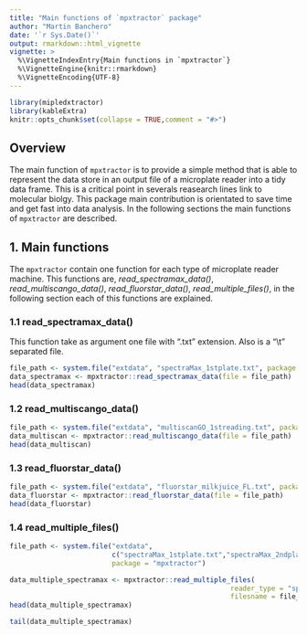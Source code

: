 ```yaml
---
title: "Main functions of `mpxtractor` package"
author: "Martin Banchero"
date: '`r Sys.Date()`'
output: rmarkdown::html_vignette
vignette: >
  %\VignetteIndexEntry{Main functions in `mpxtractor`}
  %\VignetteEngine{knitr::rmarkdown}
  %\VignetteEncoding{UTF-8}
---
```


```r
library(mipledxtractor)
library(kableExtra)
knitr::opts_chunk$set(collapse = TRUE,comment = "#>")
```

## Overview
The main function of `mpxtractor` is to provide a simple method that is able to represent
the data store in an output file of a microplate reader into a tidy data frame. This is a critical point in severals reasearch lines link to molecular biolgy. This package main contribution is orientated to save time and get fast into data analysis.
In the following sections the main functions of `mpxtractor` are described.

## 1. Main functions
The `mpxtractor` contain one function for each type of microplate reader machine. This functions are, *read_spectramax_data()*, *read_multiscango_data()*, *read_fluorstar_data()*, *read_multiple_files()*, in the following section each of this functions are explained.

### 1.1 read_spectramax_data()
This function take as argument one file with ".txt" extension. Also is a "\\t" separated
file. 

```r
file_path <- system.file("extdata", "spectraMax_1stplate.txt", package = "mpxtractor")
data_spectramax <- mpxtractor::read_spectramax_data(file = file_path)
head(data_spectramax)
```

### 1.2 read_multiscango_data()

```r
file_path <- system.file("extdata", "multiscanGO_1streading.txt", package = "mpxtractor")
data_multiscan <- mpxtractor::read_multiscango_data(file = file_path)
head(data_multiscan)
```



### 1.3 read_fluorstar_data()

```r
file_path <- system.file("extdata", "fluorstar_milkjuice_FL.txt", package = "mpxtractor")
data_fluorstar <- mpxtractor::read_fluorstar_data(file = file_path)
head(data_fluorstar)

```


### 1.4 read_multiple_files()

```r
file_path <- system.file("extdata", 
                         c("spectraMax_1stplate.txt","spectraMax_2ndplate.txt"), 
                         package = "mpxtractor")

data_multiple_spectramax <- mpxtractor::read_multiple_files(
                                                      reader_type = "spectramax",
                                                      filesname = file_path)
head(data_multiple_spectramax)
```


```r
tail(data_multiple_spectramax)
```



